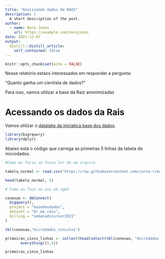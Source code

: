 ```yaml
---
title: "Analisando dados da RAIS"
description: |
  A short description of the post.
author:
  - name: Nora Jones
    url: https://example.com/norajones
date: 2021-12-07
output:
  distill::distill_article:
    self_contained: false
---
```



```r
knitr::opts_chunk$set(echo = FALSE)
```

Nesse relatório estaos interessados em responder a 
pergunta:

"Quanto ganha um cientista de dados?"

Para isso, vamos utilizar a base da Raiz anonimizadas

# Acessando os dados da Rais

Vamos utilizar o [datalake da iniciatica base dos dados](https://basedosdados.org).




```r
library(bigrquery)
library(dplyr)
```

Abaixo está o código que carrega as primeiras 5 linhas da tabela de microdados.
```r
#Como eu faria se fosse ler de um arquivo

tabela_normal <- read.csv("https://raw.githubusercontent.com/curso-r/main-r4ds-1/master/dados/imdb.csv")

head(tabela_normal, 5)

# Como eu faço se uso um sgbd

conexao <- dbConnect(
  bigquery(),
  project = "basedosdados",
  dataset = "br_me_rais",
  billing = "semanadscursor2021"
)

tbl(conexao,"microdados_vinculos")

primeiras_cinco_linhas <- collect(head(select(tbl(conexao, "microdados_vinculos"),
       everything()),5))

primeiras_cinco_linhas

```




